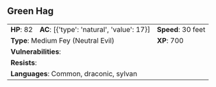 ## Green Hag {#monster-green-hag}

```{=html}
<table class="table table-striped">
    <tbody>
        <tr>                    
            <td><b>HP</b>: 82</td>
            <td><b>AC</b>: [{'type': 'natural', 'value': 17}]</td>
            <td><b>Speed</b>: 30 feet</td>
        </tr>
        <tr>
            <td colspan="2"><b>Type</b>: Medium Fey (Neutral Evil)</td>
            <td><b>XP</b>: 700</td>
        </tr>
        <tr>
            <td colspan="3"><b>Vulnerabilities</b>: </td>
        </tr>
        <tr>
            <td colspan="3"><b>Resists</b>: </td>
        </tr>
        <tr>
            <td colspan="3"><b>Languages</b>: Common, draconic, sylvan</td>
        </tr>
    </tbody>
</table>
```